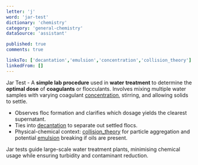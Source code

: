 ```yaml
---
letter: 'j'
word: 'jar-test'
dictionary: 'chemistry'
category: 'general-chemistry'
dataSource: 'assistant'

published: true
comments: true

linksTo: ['decantation','emulsion','concentration','collision_theory']
linkedFrom: []
---
```


<a id="jar_test">Jar Test</a> - A **simple lab procedure** used in **water treatment** to determine the **optimal dose** of **coagulants** or flocculants. Involves mixing multiple water samples with varying coagulant [concentration](#concentration), stirring, and allowing solids to settle.

- Observes floc formation and clarifies which dosage yields the clearest supernatant.  
- Ties into [decantation](#decantation) to separate out settled flocs.  
- Physical-chemical context: [collision_theory](#collision_theory) for particle aggregation and potential [emulsion](#emulsion) breaking if oils are present.

<Alert type='note'>
Jar tests guide large-scale water treatment plants, minimising chemical usage while ensuring turbidity and contaminant reduction.
</Alert>

